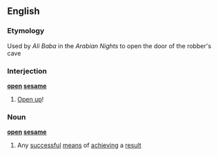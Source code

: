 ==English==
===Etymology===
Used by ''Ali Baba'' in the ''Arabian Nights'' to open the door of the robber's cave
===Interjection===
'''[[open]] [[sesame]]'''
# [[Open up]]!
===Noun===
'''[[open]] [[sesame]]'''
#Any [[successful]] [[means]] of [[achieving]] a [[result]]